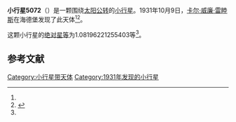 {{Infobox planet
| bgcolour = #FFFFC0
| name = 5072 Hioki
| symbol = 
| image = 
| caption = 
| discovery = yes
| discovery_ref = 
| discoverer = [[卡尔·威廉·雷睦斯|卡尔·威廉·雷睦斯]]
| discovery_site = [[海德堡|海德堡]] 
| discovered = 1931年10月9日
| designations = yes
| mp_name = 
| named_after = 
| alt_names = 1931 TS1/ 1981 UX15 / 1986 WW10 / 1987 BH
| mp_category = [[主带小行星|主带小行星]]
| orbit_ref = <ref name="a">[http://ssd.jpl.nasa.gov/sbdb.cgi?sstr=5072 5072 Hioki] {{Wayback|url=http://ssd.jpl.nasa.gov/sbdb.cgi?sstr=5072 |date=20151127044546 }}，小行星數據庫瀏覽器（JPL Small-Body Database Browser）－[[美国国家航空航天局|美国国家航空航天局]]喷气推进实验室</ref>
| epoch = 2456400.5 (2013年4月18日更新)
| aphelion = {{convert|3.163587268881777|AU|km|3|abbr=on|lk=out}}
| perihelion = {{convert|2.651674499865891|AU|km|3|abbr=on}}
| semimajor = {{convert|2.907630884373834|AU|km|3|abbr=on}}
| eccentricity = 0.088029188
| period = 1810.953657 [[日|日]]<br />4.96[[儒略年|儒略年]]
| avg_speed = 
| inclination = 2.019130234948623
| asc_node = 11.13609546570448
| mean_anomaly = 
| arg_peri = 1.08196221255403
| satellites = 
| physical_characteristics = yes
| dimensions = 
| mass = 
| density = 
| surface_grav = 
| escape_velocity = 
| sidereal_day = 
| axial_tilt = 
| pole_ecliptic_lat = 
| pole_ecliptic_lon = 
| albedo = 
| temperatures= 
| temp_name1 = 
| mean_temp_1 = 
| max_temp_1 = 
| temp_name2 = 
| max_temp_2 = 
| spectral_type = 
| abs_magnitude = 1.08196221255403
}}

'''小行星5072'''（{{lang-en|5072 Hioki}}）是一颗围绕[[太阳|太阳]][[公转|公转]]的[[小行星|小行星]]。1931年10月9日，[[卡尔·威廉·雷睦斯|卡尔·威廉·雷睦斯]]在海德堡发现了此天体<ref name="a" /><ref>{{cite news|title=小行星列表|url=http://cfa-www.harvard.edu/iau/lists/NumberedMPs.txt|accessdate=2013-07-08|newspaper=哈佛大学|archive-date=2008-05-17|archive-url=https://web.archive.org/web/20080517010638/http://cfa-www.harvard.edu/iau/lists/NumberedMPs.txt|dead-url=no}}</ref>。

这颗小行星的[[绝对星等|绝对星等]]为1.08196221255403等<ref name="a" />。

==参考文献==
{{reflist}}
{{Minor Planet Number|[[小行星5071|小行星5071]]|[[小行星5073|小行星5073]]}}

{{小天体}}

[[Category:小行星带天体|Category:小行星带天体]]
[[Category:1931年发现的小行星|Category:1931年发现的小行星]]

{{asteroid-stub}}